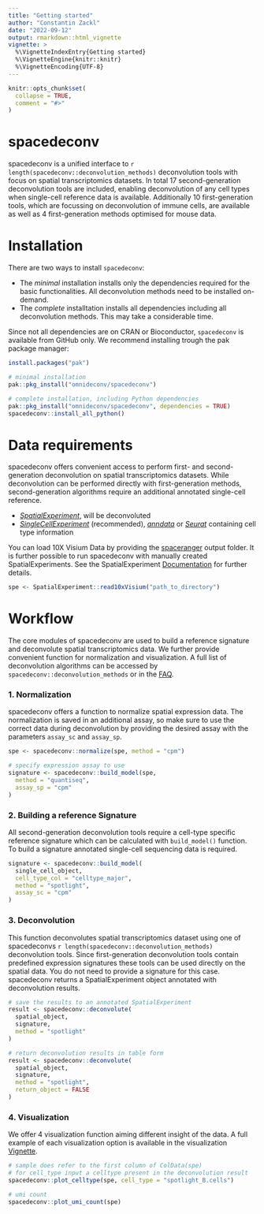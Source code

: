 ```yaml
---
title: "Getting started"
author: "Constantin Zackl"
date: "2022-09-12"
output: rmarkdown::html_vignette
vignette: >
  %\VignetteIndexEntry{Getting started}
  %\VignetteEngine{knitr::knitr}
  %\VignetteEncoding{UTF-8}
---
```

```r
knitr::opts_chunk$set(
  collapse = TRUE,
  comment = "#>"
)
```

# spacedeconv 
spacedeconv is a unified interface to `r length(spacedeconv::deconvolution_methods)` deconvolution tools with focus on spatial transcriptomics datasets. In total 17 second-generation deconvolution tools are included, enabling deconvolution of any cell types when single-cell reference data is available. Additionally 10 first-generation tools, which are focussing on deconvolution of immune cells, are available as well as 4 first-generation methods optimised for mouse data.

# Installation 

There are two ways to install `spacedeconv`:

* The _minimal_ installation installs only the dependencies required for the basic functionalities. All deconvolution methods need to be installed on-demand. 
* The _complete_ installtation installs all dependencies including all deconvolution methods. This may take a considerable time. 

Since not all dependencies are on CRAN or Bioconductor, `spacedeconv` is available from GitHub only. We recommend installing trough the pak package manager: 

```r
install.packages("pak")

# minimal installation
pak::pkg_install("omnideconv/spacedeconv")

# complete installation, including Python dependencies
pak::pkg_install("omnideconv/spacedeconv", dependencies = TRUE)
spacedeconv::install_all_python()
```

# Data requirements
spacedeconv offers convenient access to perform first- and second-generation deconvolution on spatial transcriptomics datasets. While deconvolution can be performed directly with first-generation methods, second-generation algorithms require an additional annotated single-cell reference.

* _[SpatialExperiment](https://bioconductor.org/packages/release/bioc/vignettes/SpatialExperiment/inst/doc/SpatialExperiment.html)_, will be deconvoluted
* _[SingleCellExperiment](https://bioconductor.org/packages/release/bioc/vignettes/SingleCellExperiment/inst/doc/intro.html)_ (recommended), _[anndata](https://anndata.dynverse.org/)_ or _[Seurat](https://satijalab.org/seurat/)_ containing cell type information


You can load 10X Visium Data by providing the [spaceranger](https://support.10xgenomics.com/spatial-gene-expression/software/pipelines/latest/what-is-space-ranger) output folder. It is further possible to run spacedeconv with manually created SpatialExperiments. See the SpatialExperiment [Documentation](https://bioconductor.org/packages/release/bioc/vignettes/SpatialExperiment/inst/doc/SpatialExperiment.html) for further details.

```r
spe <- SpatialExperiment::read10xVisium("path_to_directory")
```

# Workflow

The core modules of spacedeconv are used to build a reference signature and deconvolute spatial transcriptomics data. We further provide convenient function for normalization and visualization. A full list of deconvolution algorithms can be accessed by `spacedeconv::deconvolution_methods` or in the [FAQ](spacedeconv_faq.html).

### 1. Normalization
spacedeconv offers a function to normalize spatial expression data. The normalization is saved in an additional assay, so make sure to use the correct data during deconvolution by providing the desired assay with the parameters `assay_sc` and `assay_sp`.
```  r
spe <- spacedeconv::normalize(spe, method = "cpm")

# specify expression assay to use
signature <- spacedeconv::build_model(spe,
  method = "quantiseq",
  assay_sp = "cpm"
)
```

### 2. Building a reference Signature
All second-generation deconvolution tools require a cell-type specific reference signature which can be calculated with `build_model()` function. To build a signature annotated single-cell sequencing data is required. 

``` r
signature <- spacedeconv::build_model(
  single_cell_object,
  cell_type_col = "celltype_major",
  method = "spotlight",
  assay_sc = "cpm"
)
```

### 3. Deconvolution
This function deconvolutes spatial transcriptomics dataset using one of spacedeconvs `r length(spacedeconv::deconvolution_methods)` deconvolution tools. Since first-generation deconvolution tools contain predefined expression signatures these tools can be used directly on the spatial data. You do not need to provide a signature for this case. spacedeconv returns a SpatialExperiment object annotated with deconvolution results. 

``` r
# save the results to an annotated SpatialExperiment
result <- spacedeconv::deconvolute(
  spatial_object,
  signature,
  method = "spotlight"
)

# return deconvolution results in table form
result <- spacedeconv::deconvolute(
  spatial_object,
  signature,
  method = "spotlight",
  return_object = FALSE
)
```
### 4. Visualization 
We offer 4 visualization function aiming different insight of the data. A full example of each visualization option is available in the visualization [Vignette](spacedeconv_visualization.html).
```r
# sample does refer to the first column of ColData(spe)
# for cell_type input a celltype present in the deconvolution result
spacedeconv::plot_celltype(spe, cell_type = "spotlight_B.cells")

# umi count
spacedeconv::plot_umi_count(spe)
```
